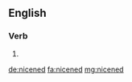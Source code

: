 ==English==

===Verb===
{{head|en}}

# {{en-past of|nicen}}

[[de:nicened]]
[[fa:nicened]]
[[mg:nicened]]